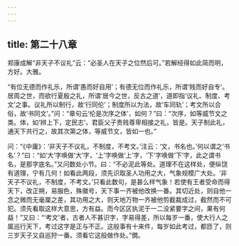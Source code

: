 ```yaml
---
---
---
```

title: 第二十八章
---







郑康成解“非天子不议礼”云：“必圣人在天子之位然后可。”若解经得如此简而明，方好。大雅。

“有位无德而作礼乐，所谓‘愚而好自用’；有德无位而作礼乐，所谓‘贱而好自专’。居周之世，而欲行夏殷之礼，所谓‘居今之世，反古之道’，道即指‘议礼、制度、考文’之事。议礼所以制行，故‘行同伦’；制度所以为法，故‘车同轨’；考文所以合俗，故‘书同文’。”问：“章句云‘伦是次序之体’，如何？”曰：“次序，如等威节文之类。体，如‘辨上下，定民志’，君臣父子贵贱尊卑相接之礼，皆是。天子制此礼，通天下共行之，故其次第之体，等威节文，皆如一也。”

问：“《中庸》：‘非天子不议礼，不制度，不考文。’注云：‘文，书名也。’何以谓之‘书名’？”曰：“如‘大’字唤做‘大’字，‘上’字唤做‘上’字，‘下’字唤做‘下’字，此之谓书名，是那字底名。”又问数处小节。曰：“不必泥此等处。道理不在这样处，便纵饶有道理，宁有几何！如看此两段，须先识取圣人功用之大，气象规模广大处。‘非天子不议礼，不制度，不考文。’只看此数句，是甚么样气象！若使有王者受命而得天下，改正朔，易服色，殊徽号，天下事一齐被他改换一番。其切近处，则自他一念之微而无毫厘之差，其功用之大，则天地万物一齐被他剪截裁成过，截然而不可犯。须先看取这样大意思，方有益。而今区区执泥于一二没紧要字之间，果有何益！”又曰：“‘考文’者，古者人不甚识字，字易得差，所以每岁一番，使大行人之属巡行天下，考过这字是正与不正。这般事有十来件，每岁如此考过，都匝了，则三岁天子又自巡狩一番。须看它这般做作处。”僩。